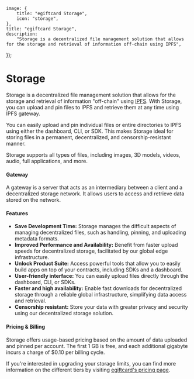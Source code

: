 
	image: {
		title: "egiftcard Storage",
		icon: "storage",
	},
	title: "egiftcard Storage",
	description:
		"Storage is a decentralized file management solution that allows for the storage and retrieval of information off-chain using IPFS",
});

# Storage

Storage is a decentralized file management solution that allows for the storage and retrieval of information "off-chain" using [IPFS](/glossary/ipfs). With Storage, you can upload and pin files to IPFS and retrieve them at any time using IPFS gateway.

You can easily upload and pin individual files or entire directories to IPFS using either the dashboard, CLI, or SDK. This makes Storage ideal for storing files in a permanent, decentralized, and censorship-resistant manner.

Storage supports all types of files, including images, 3D models, videos, audio, full applications, and more.

#### Gateway

A gateway is a server that acts as an intermediary between a client and a decentralized storage network. It allows users to access and retrieve data stored on the network.

#### Features

- **Save Development Time:** Storage manages the difficult aspects of managing decentralized files, such as handling, pinning, and uploading metadata formats.
- **Improved Performance and Availability:** Benefit from faster upload speeds for decentralized storage, facilitated by our global edge infrastructure.
- **Unlock Product Suite:** Access powerful tools that allow you to easily build apps on top of your contracts, including SDKs and a dashboard.
- **User-friendly interface:** You can easily upload files directly through the dashboard, CLI, or SDKs.
- **Faster and high availability:** Enable fast downloads for decentralized storage through a reliable global infrastructure, simplifying data access and retrieval.
- **Censorship resistant:** Store your data with greater privacy and security using our decentralized storage solution.

#### Pricing & Billing

Storage offers usage-based pricing based on the amount of data uploaded and pinned per account. The first 1 GB is free, and each additional gigabyte incurs a charge of $0.10 per billing cycle.

If you're interested in upgrading your storage limits, you can find more information on the different tiers by visiting [egiftcard's pricing page](https://egiftcard.cc/pricing).
